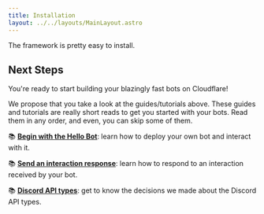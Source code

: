 ```yaml
---
title: Installation
layout: ../../layouts/MainLayout.astro
---
```


The framework is pretty easy to install.

<PackageToggler client:load/>

## Next Steps

You're ready to start building your blazingly fast bots on Cloudflare!

We propose that you take a look at the guides/tutorials above.
These guides and tutorials are really short reads to get you started with your bots.
Read them in any order, and even, you can skip some of them.

📚 [**Begin with the Hello Bot**](/learn/tutorials/hello-bot): learn how to deploy your own bot and interact with it.

📚 [**Send an interaction response**](/learn/guides/reply-on-command): learn how to respond to an interaction received by your bot.

📚 [**Discord API types**](/learn/api-types/types): get to know the decisions we made about the Discord API types.
